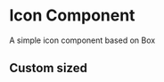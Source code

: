 
<Meta title="Components/Icon" component={Icon} />

# Icon Component

A simple icon component based on Box

<Canvas>
  <Story name="trashCan">
    <Icon icon="trashCan" />
  </Story>
  <Story name="sortingArrow">
    <Icon icon="sortingArrow" />
  </Story>
  <Story name="downArrow">
    <Icon icon="downArrow" />
  </Story>
  <Story name="goToLink">
    <Icon icon="goToLink" />
  </Story>
  <Story name="linkUrl">
    <Icon icon="linkUrl" />
  </Story>
  <Story name="link">
    <Icon icon="link" />
  </Story>
  <Story name="pencil">
    <Icon icon="pencil" />
  </Story>
  <Story name="heart">
    <Icon icon="heart" />
  </Story>
  <Story name="musicPlaylist">
    <Icon icon="musicPlaylist" />
  </Story>
  <Story name="eye">
    <Icon icon="eye" />
  </Story>
  <Story name="play">
    <Icon icon="play" />
  </Story>
  <Story name="paperClip">
    <Icon icon="paperClip" />
  </Story>
  <Story name="download">
    <Icon icon="download" />
  </Story>
  <Story name="forward">
    <Icon icon="forward" />
  </Story>
  <Story name="previous">
    <Icon icon="previous" />
  </Story>
  <Story name="volume">
    <Icon icon="volume" />
  </Story>
  <Story name="noVolume">
    <Icon icon="noVolume" />
  </Story>
  <Story name="musicNotes">
    <Icon icon="musicNotes" />
  </Story>
  <Story name="pause">
    <Icon icon="pause" />
  </Story>
  <Story name="video">
    <Icon icon="video" />
  </Story>
  <Story name="vinyl">
    <Icon icon="vinyl" />
  </Story>
  <Story name="plusSign">
    <Icon icon="plusSign" />
  </Story>
  <Story name="minusSign">
    <Icon icon="minusSign" />
  </Story>
  <Story name="backArrow">
    <Icon icon="backArrow" />
  </Story>
  <Story name="scratch">
    <Icon icon="scratch" />
  </Story>
  <Story name="archive">
    <Icon icon="archive" />
  </Story>
  <Story name="xMark">
    <Icon icon="xMark" />
  </Story>
  <Story name="post">
    <Icon icon="post" />
  </Story>
  <Story name="user">
    <Icon icon="user" />
  </Story>
  <Story name="playlist">
    <Icon icon="playlist" />
  </Story>
  <Story name="tv">
    <Icon icon="tv" />
  </Story>
  <Story name="search">
    <Icon icon="search" />
  </Story>
  <Story name="arrowRightCircle">
    <Icon icon="arrowRightCircle" />
  </Story>
  <Story name="archiveFolder">
    <Icon icon="archiveFolder" />
  </Story>
  <Story name="windows">
    <Icon icon="windows" />
  </Story>
  <Story name="apple">
    <Icon icon="apple" />
  </Story>
  <Story name="linux">
    <Icon icon="linux" />
  </Story>
  <Story name="support">
    <Icon icon="support" />
  </Story>
  <Story name="network">
    <Icon icon="network" />
  </Story>
  <Story name="filter">
    <Icon icon="filter" />
  </Story>
  <Story name="android">
    <Icon icon="android" />
  </Story>
  <Story name="add">
    <Icon icon="add" />
  </Story>
  <Story name="arrowDown">
    <Icon icon="arrowDown" />
  </Story>
  <Story name="arrowRight">
    <Icon icon="arrowRight" />
  </Story>
  <Story name="arrowLeft">
    <Icon icon="arrowLeft" />
  </Story>
  <Story name="arrowUp">
    <Icon icon="arrowUp" />
  </Story>
  <Story name="back">
    <Icon icon="back" />
  </Story>
  <Story name="calendar">
    <Icon icon="calendar" />
  </Story>
  <Story name="caution">
    <Icon icon="caution" />
  </Story>
  <Story name="check">
    <Icon icon="check" />
  </Story>
  <Story name="checkCircle">
    <Icon icon="checkCircle" />
  </Story>
  <Story name="clear">
    <Icon icon="clear" />
  </Story>
  <Story name="close">
    <Icon icon="close" />
  </Story>
  <Story name="cookie">
    <Icon icon="cookie" />
  </Story>
  <Story name="dropdown">
    <Icon icon="dropdown" />
  </Story>
  <Story name="dropup">
    <Icon icon="dropup" />
  </Story>
  <Story name="edit">
    <Icon icon="edit" />
  </Story>
  <Story name="education">
    <Icon icon="education" />
  </Story>
  <Story name="eyeOff">
    <Icon icon="eyeOff" />
  </Story>
  <Story name="facebook">
    <Icon icon="facebook" />
  </Story>
  <Story name="floppy">
    <Icon icon="floppy" />
  </Story>
  <Story name="geoLocation">
    <Icon icon="geoLocation" />
  </Story>
  <Story name="info">
    <Icon icon="info" />
  </Story>
  <Story name="instagram">
    <Icon icon="instagram" />
  </Story>
  <Story name="ios">
    <Icon icon="ios" />
  </Story>
  <Story name="website">
    <Icon icon="website" />
  </Story>
  <Story name="location">
    <Icon icon="location" />
  </Story>
  <Story name="linkedin">
    <Icon icon="linkedin" />
  </Story>
  <Story name="mail">
    <Icon icon="mail" />
  </Story>
  <Story name="menu">
    <Icon icon="menu" />
  </Story>
  <Story name="notice">
    <Icon icon="notice" />
  </Story>
  <Story name="person">
    <Icon icon="person" />
  </Story>
  <Story name="radio">
    <Icon icon="radio" />
  </Story>
  <Story name="radioChecked">
    <Icon icon="radioChecked" />
  </Story>
  <Story name="remove">
    <Icon icon="remove" />
  </Story>
  <Story name="star">
    <Icon icon="star" />
  </Story>
  <Story name="smartphone">
    <Icon icon="smartphone" />
  </Story>
  <Story name="suitcase">
    <Icon icon="suitcase" />
  </Story>
  <Story name="times">
    <Icon icon="times" />
  </Story>
  <Story name="twitter">
    <Icon icon="twitter" />
  </Story>
  <Story name="up">
    <Icon icon="up" />
  </Story>
  <Story name="pollOutlined">
    <Icon icon="pollOutlined" />
  </Story>
  <Story name="peopleOutlined">
    <Icon icon="peopleOutlined" />
  </Story>
  <Story name="messageOutlined">
    <Icon icon="messageOutlined" />
  </Story>
  <Story name="mute">
    <Icon icon="mute" />
  </Story>
  <Story name="whatsapp">
    <Icon icon="whatsapp" />
  </Story>
  <Story name="microphone">
    <Icon icon="microphone" />
  </Story>
  <Story name="share">
    <Icon icon="share" />
  </Story>
  <Story name="shareNetwork">
    <Icon icon="shareNetwork" />
  </Story>
  <Story name="people">
    <Icon icon="people" />
  </Story>
  <Story name="autoPilot">
    <Icon icon="autoPilot" />
  </Story>
  <Story name="stop">
    <Icon icon="stop" />
  </Story>
  <Story name="computerControlled">
    <Icon icon="computerControlled" />
  </Story>
  <Story name="dice">
    <Icon icon="dice" />
  </Story>
  <Story name="rec">
    <Icon icon="rec" />
  </Story>
  <Story name="cycle">
    <Icon icon="cycle" />
  </Story>
  <Story name="loop">
    <Icon icon="loop" />
  </Story>
  <Story name="soundcloud">
    <Icon icon="soundcloud" />
  </Story>
  <Story name="openInNew">
    <Icon icon="openInNew" />
  </Story>
  <Story name="twitch">
    <Icon icon="twitch" />
  </Story>
  <Story name="discogs">
    <Icon icon="discogs" />
  </Story>
  <Story name="mixcloud">
    <Icon icon="mixcloud" />
  </Story>
</Canvas>

## Custom sized

<Canvas>
  <Story name="size-10">
    <Icon icon="mixcloud" size={10} />
  </Story>
  <Story name="size-40">
    <Icon icon="mixcloud" size={40} />
  </Story>
  <Story name="responsive">
    <Icon icon="mixcloud" size={[10, 20, 30, 40]} />
  </Story>
</Canvas>

<ArgsTable of={Icon} />
